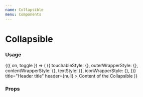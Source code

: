 ```yaml
---
name: Collapsible
menu: Components
---
```



# Collapsible

### Usage

<Playground>
  <Toggle initial={false}>
    {({ on, toggle }) => (
      <Collapsible
        isAnimated={true}
        // The header will move to the end of the content when revealing content
        shouldMoveWithEndOfContent={true}
        initialIsOpen={false}
        isOpen={on}
        onOpen={toggle}
        onClose={toggle}
        getStyles={() => ({
          touchableStyle: {},
          outerWrapperStyle: {},
          contentWrapperStyle: {},
          textStyle: {},
          iconWrapperStyle: {},
        })}
        title="Header title"
        header={null}
      >
        <Box
          marginVertical={16}
          justifyContent="center"
          alignItems="center"
          height={300}
          backgroundColor="#67c6bb"
        >
          <Text color="white">Content of the Collapsible</Text>
        </Box>
      </Collapsible>
    )}
  </Toggle>
</Playground>

### Props

<Props of={Collapsible} />
